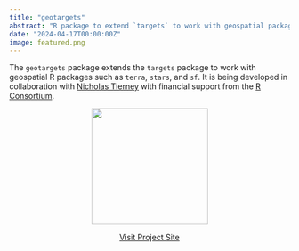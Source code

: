 ```yaml
---
title: "geotargets"
abstract: "R package to extend `targets` to work with geospatial packages."
date: "2024-04-17T00:00:00Z"
image: featured.png
---
```


The `geotargets` package extends the `targets` package to work with geospatial R packages such as `terra`, `stars`, and `sf`.
It is being developed in collaboration with [Nicholas Tierney](https://github.com/njtierney) with financial support from the [R Consortium](http://r-consortium.org/all-projects/call-for-proposals).

::: {style="text-align: center;"}
![](featured.png){width="209"}

[Visit Project Site](https://njtierney.github.io/geotargets/)
:::
